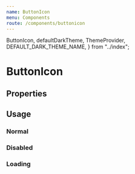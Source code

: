 ```yaml
---
name: ButtonIcon
menu: Components
route: /components/buttonicon
---
```


  ButtonIcon,
  defaultDarkTheme,
  ThemeProvider,
  DEFAULT_DARK_THEME_NAME,
} from "../index";

# ButtonIcon

## Properties

<Props of={ButtonIcon} />

## Usage

### Normal

<Playground className={styles.exampleButtonIconsWrapper}>
  <ButtonIcon type="mail" />
  <ButtonIcon type="link" />
  <ButtonIcon type="chart" />
  <ButtonIcon type="markdown" viewBox="0 0 208 128" />
  <ButtonIcon type="search" />
  <ButtonIcon type="sendMax" />
  <ButtonIcon type="copyToClipboard" iconBackgroundColor="#2970ff" />
  <ButtonIcon type="accounts" className={styles.blueButtonIcon} iconColor="white" />
  <ButtonIcon type="qr" iconColor="#2970ff" />
  <ButtonIcon type="plus" className={styles.blueButtonIcon} iconColor="#f7f8f9" />
  <ButtonIcon type="cancel" className={styles.darkBlueButtonIcon} iconColor="#f7f8f9" />
  <ButtonIcon type="refresh" iconColor="#3D5873" />
  <ButtonIcon type="searchBlock" />
</Playground>

### Disabled

<Playground className={styles.exampleButtonIconsWrapper}>
  <ButtonIcon type="mail" disabled />
  <ButtonIcon type="link" disabled />
  <ButtonIcon type="chart" disabled />
  <ButtonIcon type="markdown" viewBox="0 0 208 128" disabled />
  <ButtonIcon type="search" disabled />
  <ButtonIcon type="sendMax" disabled />
  <ButtonIcon type="copyToClipboard" disabled />
  <ButtonIcon type="accounts" disabled />
  <ButtonIcon type="qr" disabled />
  <ButtonIcon type="plus" disabled iconColor="#f7f8f9" />
  <ButtonIcon type="cancel" disabled iconColor="#f7f8f9" />
  <ButtonIcon type="refresh" disabled iconColor="#3D5873" />
  <ButtonIcon type="searchBlock" disabled />
</Playground>

### Loading

<Playground>
  <ButtonIcon type="mail" loading />
</Playground>

